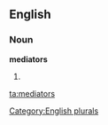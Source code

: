 ==English==

===Noun===
'''mediators'''

# {{plural of|[[mediator]]}}

[[Category:English plurals]]

[[ta:mediators]]